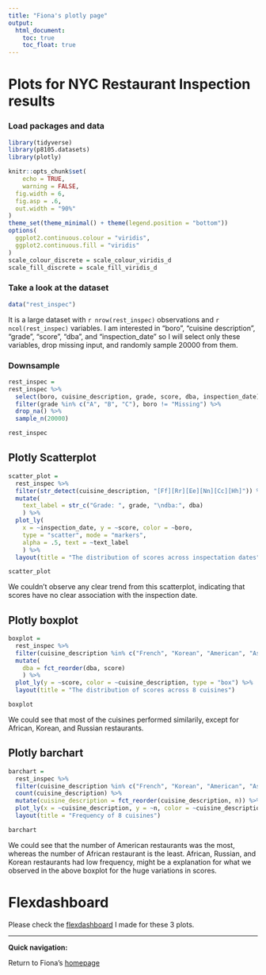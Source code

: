 ```yaml
---
title: "Fiona's plotly page"
output: 
  html_document:
    toc: true
    toc_float: true
---
```


# Plots for NYC Restaurant Inspection results


### Load packages and data

```r
library(tidyverse)
library(p8105.datasets)
library(plotly)

knitr::opts_chunk$set(
	echo = TRUE,
	warning = FALSE,
  fig.width = 6,
  fig.asp = .6,
  out.width = "90%"
)
theme_set(theme_minimal() + theme(legend.position = "bottom"))
options(
  ggplot2.continuous.colour = "viridis",
  ggplot2.continuous.fill = "viridis"
)
scale_colour_discrete = scale_colour_viridis_d
scale_fill_discrete = scale_fill_viridis_d
```

### Take a look at the dataset

```r
data("rest_inspec")
```

It is a large dataset with `r nrow(rest_inspec)` observations and `r ncol(rest_inspec)` variables. I am interested in "boro", "cuisine description", "grade", "score", "dba", and "inspection_date" so I will select only these variables, drop missing input, and randomly sample 20000 from them.

### Downsample

```r
rest_inspec = 
rest_inspec %>% 
  select(boro, cuisine_description, grade, score, dba, inspection_date) %>% 
  filter(grade %in% c("A", "B", "C"), boro != "Missing") %>% 
  drop_na() %>% 
  sample_n(20000)

rest_inspec
```

## Plotly Scatterplot

```r
scatter_plot =
  rest_inspec %>%
  filter(str_detect(cuisine_description, "[Ff][Rr][Ee][Nn][Cc][Hh]")) %>% 
  mutate(
    text_label = str_c("Grade: ", grade, "\ndba:", dba) 
    ) %>% 
  plot_ly(
    x = ~inspection_date, y = ~score, color = ~boro,
    type = "scatter", mode = "markers",
    alpha = .5, text = ~text_label
    ) %>% 
  layout(title = "The distribution of scores across inspectation dates")

scatter_plot
```

We couldn't observe any clear trend from this scatterplot, indicating that scores have no clear association with the inspection date.

## Plotly boxplot

```r
boxplot =
  rest_inspec %>%
  filter(cuisine_description %in% c("French", "Korean", "American", "Asian", "African", "Chinese", "Russian", "Italian")) %>%
  mutate(
    dba = fct_reorder(dba, score)
    ) %>% 
  plot_ly(y = ~score, color = ~cuisine_description, type = "box") %>% 
  layout(title = "The distribution of scores across 8 cuisines")

boxplot
```

We could see that most of the cuisines performed similarily, except for African, Korean, and Russian restaurants.

## Plotly barchart

```r
barchart =
  rest_inspec %>% 
  filter(cuisine_description %in% c("French", "Korean", "American", "Asian", "African", "Chinese", "Russian", "Italian")) %>%
  count(cuisine_description) %>% 
  mutate(cuisine_description = fct_reorder(cuisine_description, n)) %>% 
  plot_ly(x = ~cuisine_description, y = ~n, color = ~cuisine_description, type = "bar", colors = "viridis") %>% 
  layout(title = "Frequency of 8 cuisines")

barchart
```

We could see that the number of American restaurants was the most, whereas the number of African restaurant is the least. African, Russian, and Korean restaurants had low frequency, might be a explanation for what we observed in the above boxplot for the huge variations in scores.

# Flexdashboard

Please check the [flexdashboard](dashboard.html) I made for these 3 plots.

---
__Quick navigation:__

Return to Fiona's [homepage](index.html)


